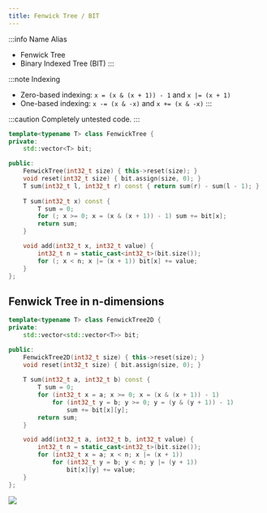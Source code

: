 ```yaml
---
title: Fenwick Tree / BIT
---
```



:::info Name Alias
- Fenwick Tree
- Binary Indexed Tree (BIT)
:::

:::note Indexing
- Zero-based indexing: `x = (x & (x + 1)) - 1` and `x |= (x + 1)`
- One-based indexing: `x -= (x & -x)` and `x += (x & -x)`
:::

:::caution
Completely untested code.
:::


```cpp
template<typename T> class FenwickTree {
private:
    std::vector<T> bit;

public:
    FenwickTree(int32_t size) { this->reset(size); }
    void reset(int32_t size) { bit.assign(size, 0); }
    T sum(int32_t l, int32_t r) const { return sum(r) - sum(l - 1); }
    
    T sum(int32_t x) const {
        T sum = 0;
        for (; x >= 0; x = (x & (x + 1)) - 1) sum += bit[x];
        return sum;
    }

    void add(int32_t x, int32_t value) {
        int32_t n = static_cast<int32_t>(bit.size());
        for (; x < n; x |= (x + 1)) bit[x] += value;
    }
};
```

## Fenwick Tree in n-dimensions

```cpp
template<typename T> class FenwickTree2D {
private:
    std::vector<std::vector<T>> bit;

public:
    FenwickTree2D(int32_t size) { this->reset(size); }
    void reset(int32_t size) { bit.assign(size, 0); }
    
    T sum(int32_t a, int32_t b) const {
        T sum = 0;
        for (int32_t x = a; x >= 0; x = (x & (x + 1)) - 1)
            for (int32_t y = b; y >= 0; y = (y & (y + 1)) - 1)
                sum += bit[x][y];
        return sum;
    }

    void add(int32_t a, int32_t b, int32_t value) {
        int32_t n = static_cast<int32_t>(bit.size());
        for (int32_t x = a; x < n; x |= (x + 1))
            for (int32_t y = b; y < n; y |= (y + 1))
                bit[x][y] += value;
    }
};
```

<div style={{ display: 'flex', flexDirection: 'row-reverse', float: 'right' }}>
    <img src={assetFenwickTree.src} />
</div>
